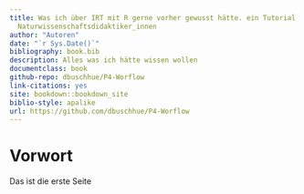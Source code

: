 ```yaml
--- 
title: Was ich über IRT mit R gerne vorher gewusst hätte. ein Tutorial für und von
  Naturwissenschaftsdidaktiker_innen
author: "Autoren"
date: "`r Sys.Date()`"
bibliography: book.bib
description: Alles was ich hätte wissen wollen
documentclass: book
github-repo: dbuschhue/P4-Worflow
link-citations: yes
site: bookdown::bookdown_site
biblio-style: apalike
url: https://github.com/dbuschhue/P4-Worflow
---
```


# Vorwort

Das ist die erste Seite